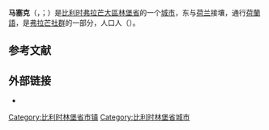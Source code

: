 {{About|比利时林堡省城市|镶嵌图案的装饰艺术|马赛克|影像处理技术|馬賽克 (影像處理)}}
{{noteTA|G1=比利时地名}}
{{Infobox Belgium municipality
|name             = 马塞克
|native_name      = <small>{{native name|nl|Maaseik}}<br>{{native name|li|Mezeik}}</small>
|type             = {{BEL}}[[比利时城市列表|城市]]
|picture          = Maaseik, centraal plein foto21 2011-03-20 11.58.JPG
|picture-legend   = 中央广场
|map              = Maaseik Limburg Belgium Map.svg
|map-legend       = 马塞克在[[林堡省_(比利时)|林堡省]]的位置
|arms             = Blason ville be Maaseik.svg
|flag             = Flag of Maaseik.svg
|region           = {{BE-REG-FLE}}
|community        = {{BE-NL}}
|province         = {{BE-PROV-LI}}
|arrondissement   = [[馬塞克區|馬塞克區]]
|nis=72021
|pyramid-date=
|0-19=
|20-64=
|65=
|foreigners=
|foreigners-date=
|mayor            = Johan Tollenaere ([[开放弗拉芒自由民主党|Open VLD]])
|majority         = [[开放弗拉芒自由民主党|Open VLD]], PRO3680, [[新弗拉芒人聯盟|N-VA]]
|postal-codes     = 3680
|telephone-area   = 089
|web              = [http://www.maaseik.be/ www.maaseik.be]
|coordinates      = {{coord|51|06|N|05|48|E|region:BE|display=inline,title}}
}}
'''马塞克'''（{{lang-nl|Maaseik}}，{{IPA-nl|ˈmaːsɛi̯k}}；{{lang-li|Mezeik}}）是[[比利时|比利时]][[弗拉芒大區|弗拉芒大區]][[林堡省_(比利时)|林堡省]]的一个[[比利时城市列表|城市]]，东与[[荷兰|荷兰]]接壤，通行[[荷蘭語|荷蘭語]]，是[[弗拉芒社群|弗拉芒社群]]的一部分，人口{{wikidata|property|normal+|P1082}}人（{{wikidata|qualifier|P1082|P585}}）。

== 参考文献 ==
{{Reflist}}

==外部链接==
* {{Commons category-inline|Maaseik}}

{{比利时林堡省市镇}}
{{Authority control}}
{{DEFAULTSORT:Maaseik}}
[[Category:比利时林堡省市镇|Category:比利时林堡省市镇]]
[[Category:比利时林堡省城市|Category:比利时林堡省城市]]
{{LimburgBE-geo-stub}}